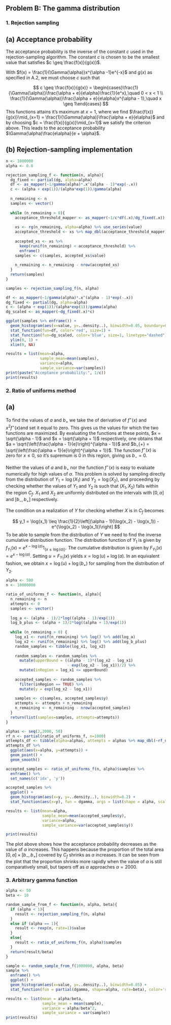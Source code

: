 ## Problem B: The gamma distribution


### 1. Rejection sampling

## (a) Acceptance probability

The acceptance probability is the inverse of the constant $c$ used in the rejection-sampling algorithm. The constant $c$ is chosen to be the smallest value that satisfies $c \geq \frac{f(x)}{g(x)}$. 

With $f(x) = \frac{1}{\Gamma(\alpha)}x^{\alpha -1}e^{-x}$ and $g(x)$ as specified in A.2, we must choose $c$ such that

$$
c \geq \frac{f(x)}{g(x)} = \begin{cases}\frac{1}{\Gamma(\alpha)}\frac{\alpha + e}{e\alpha}\frac{1}{e^x},\quad 0 < x < 1 \\ 
\frac{1}{\Gamma(\alpha)}\frac{\alpha + e}{e\alpha}x^{\alpha - 1},\quad x \geq 1\end{cases}
$$
This functions attains it's maximum at $x=1$, where we find $\frac{f(x)}{g(x)}\mid_{x=1} = \frac{1}{\Gamma(\alpha)}\frac{\alpha + e}{e\alpha}$ and by choosing $c = \frac{f(x)}{g(x)}\mid_{x=1}$ we satisfy the criterion above. This leads to the acceptance probability $\Gamma(\alpha)\frac{e\alpha}{e + \alpha}$.

## (b) Rejection-sampling implementation


```r
n <- 1000000
alpha <- 0.8

rejection_sampling_f <- function(n, alpha){
  dg_fixed <- partial(dg, alpha=alpha)
  df <- as_mapper(~1/gamma(alpha)*.x^(alpha - 1)*exp(-.x))
  c <- (alpha + exp(1))/(alpha*exp(1))/gamma(alpha)
  
  n_remaining <- n
  samples <- vector()
  
  while (n_remaining > 0){
    acceptance_threshold_mapper <- as_mapper(~1/c*df(.x)/dg_fixed(.x))
    
    xs <- rg(n_remaining, alpha=alpha) %>% use_series(value)
    acceptance_threshold <- xs %>% map_dbl(acceptance_threshold_mapper)
    
    accepted_xs <- xs %>%
      keep(runif(n_remaining) < acceptance_threshold) %>%
      enframe()
    samples <- c(samples, accepted_xs$value)
    
    n_remaining <- n_remaining - nrow(accepted_xs)
  }
  return(samples)
}

samples <- rejection_sampling_f(n, alpha)

df <- as_mapper(~1/gamma(alpha)*.x^(alpha - 1)*exp(-.x))
dg_fixed <- partial(dg, alpha=alpha)
c <- (alpha + exp(1))/(alpha*exp(1))/gamma(alpha)
dg_scaled <- as_mapper(~dg_fixed(.x)*c)

ggplot(samples %>% enframe()) +
  geom_histogram(aes(x=value, y=..density..), binwidth=0.05, boundary=0) +
  stat_function(fun=df, color='red', size=1) +
  stat_function(fun=dg_scaled, color='blue', size=1, linetype="dashed") +
  ylim(0, 1) +
  xlim(0, NA)

results = list(mean=alpha,
               sample_mean=mean(samples),
               variance=alpha,
               sample_variance=var(samples))
print(paste("Acceptance probability:", 1/c))
print(results)

```



### 2. Ratio of uniforms method

## (a)

To find the values of $a$ and $b_{+}$ we take the of derivative of $f^{\star}(x)$ and $x^2f^{\star}(x)$and set it equal to zero. This gives us the values for which the two functions are maximized. By evaluating the functions at these points, $x = \sqrt{\alpha - 1}$ and $x = \sqrt{\alpha + 1}$ respectively, one obtains that
$a = \sqrt{\left(\frac{\alpha - 1}{e}\right)^{\alpha - 1}}$ and $b_{+} = \sqrt{\left(\frac{\alpha + 1}{e}\right)^{\alpha + 1}}$. The function $f^{\star}(x)$ is zero for $x \leq 0$, so it's supremum is 0 in this region, giving us $b_{-} = 0$.

Neither the values of $a$ and $b_{+}$ nor the function $f^{\star}(x)$ is easy to evaluate numerically for high values of $\alpha$. This problem is solved by sampling directly from the distribution of $Y_1 = \log(X_1)$ and $Y_2 = \log(X_2)$, and proceeding by checking whether the values of $Y_1$ and $Y_2$ is such that $(X_1, X_2)$ falls within the region $C_f$. $X_1$ and $X_2$ are uniformly distributed on the intervals with $\left[0, \alpha\right]$ and $\left[b_-,b_+\right]$ respectively.

The condition on a realization of $Y$ for checking whether $X$ is in $C_f$ becomes 

$$
y_1 = \log(x_1) \leq \frac{1}{2}\left[(\alpha - 1)(\log(x_2) - \log(x_1)) - e^{\log(x_2) - \log(x_1)}\right]
$$
To be able to sample from the distribution of $Y$ we need to find the inverse cumulative distribution function. The distribution function of $Y_1$ is given by $f_{Y_1}(x) = e^{x - \log(a)}\mathrm{1}_{\{x \leq \log(a)\}}$. The cumulative distribution is given by $F_{Y_1}(x) = e^{x - \log(a)}$. Setting $u = F_{Y_1}(x)$ yields $x = \log(u) + \log(a)$. In an equivalent fashion, we obtain $x = \log(u) + \log(b_{+})$ for sampling from the distribution of $Y_2$.

```r
alpha <- 500
n <- 10000000

ratio_of_uniforms_f <- function(n, alpha){
  n_remaining <- n
  attempts <- 0
  samples <- vector()
  
  log_a <- (alpha - 1)/2*log((alpha - 1)/exp(1))
  log_b_plus <- (alpha + 1)/2*log((alpha + 1)/exp(1))
  
  while (n_remaining > 0) {
    log_x1 <- runif(n_remaining) %>% log() %>% add(log_a)
    log_x2 <- runif(n_remaining) %>% log() %>% add(log_b_plus)
    random_samples <- tibble(log_x1, log_x2)
  
    random_samples <- random_samples %>%
      mutate(upperBound = ((alpha - 1)*(log_x2 - log_x1)
                           - exp(log_x2 - log_x1))/2) %>%
      mutate(inRegion = log_x1 <= upperBound)
  
    accepted_samples <- random_samples %>%
      filter(inRegion == TRUE) %>%
      mutate(y = exp(log_x2 - log_x1))
    
    samples <- c(samples, accepted_samples$y)
    attempts <- attempts + n_remaining
    n_remaining <- n_remaining - nrow(accepted_samples)
  }
  return(list(samples=samples, attempts=attempts))
}

alphas <- seq(2,2000, 50)
rf_n <- partial(ratio_of_uniforms_f, n=1000)
attempts_df <- tibble(alpha=alphas, attempts = alphas %>% map_dbl(~rf_n(.x)$attempts))
attempts_df %>%
  ggplot(aes(x=alpha, y=attempts)) +
  geom_point() +
  geom_smooth()

accepted_samples <- ratio_of_uniforms_f(n, alpha)$samples %>%
  enframe() %>% 
  set_names(c('idx', 'y'))

accepted_samples %>%
  ggplot() +
  geom_histogram(aes(x=y, y=..density..), binwidth=0.2) +
  stat_function(aes(x=y), fun = dgamma, args = list(shape = alpha, scale = 1), color='red')

results <- list(mean=alpha,
                sample_mean=mean(accepted_samples$y),
                variance=alpha,
                sample_variance=var(accepted_samples$y))

print(results)
```
The plot above shows how the acceptance probability decreases as the value of $\alpha$ increases. This happens because the proportion of the total area $\left[0, a\right] \times \left[b_-, b_+\right]$ covered by $C_f$ shrinks as $\alpha$ increases. It can be seen from the plot that the proportion shrinks more rapidly when the value of $\alpha$ is still comparatively small, but tapers off as $\alpha$ approaches $\alpha = 2000$.



### 3. Arbitrary gamma function

```r
alpha <- 50
beta <- 10

random_sample_from_f <- function(n, alpha, beta){
  if (alpha < 1){
    result <- rejection_sampling_f(n, alpha)
  }
  else if (alpha == 1){
    result <- rexp(n, rate=1)$value
  }
  else{
    result <- ratio_of_uniforms_f(n, alpha)$samples
  }
  return(result/beta)
}

sample <- random_sample_from_f(1000000, alpha, beta)
sample %>%
  enframe() %>%
  ggplot() +
  geom_histogram(aes(x=value, y=..density..), binwidth=0.05) +
  stat_function(fun = partial(dgamma, shape=alpha, rate=beta), color='red', size=1)

results <- list(mean = alpha/beta,
                sample_mean = mean(sample),
                variance = alpha/beta^2,
                sample_variance = var(sample))
print(results)
```

